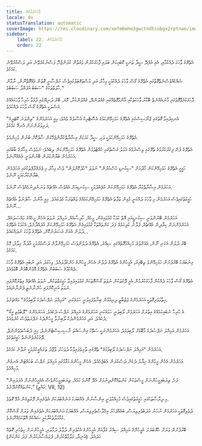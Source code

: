 ```yaml
---
title: ވާހަކަދެއްކުން
locale: dv
statusTranslation: automatic
coverImage: https://res.cloudinary.com/xmfm6mhw3gwctndtcubgx2rptnae/image/upload/v1740468922/small_cover_tratado_de_psicologia_revolucionaria_a4c0dca4e0.webp
sidebar:
    label: 22. ވާހަކަދެއްކުން
    order: 22
---
```

އެތެރޭގެ ވާހަކަ ދެއްކުމާއި، އެއި އުފެދޭ ސީދާ ތަނަކީ ކޮބައިކަން ބަލައި ފާހަގަކުރުން ވަގުތުން ކުރަންޖެހޭ، ފަސްނުކުރެވޭނެ އަދި ލަސްކުރެވޭނެ ކަމެކެވެ.

ޝައްކެއްވެސްނެތްގޮތުގައި އެތެރޭގެ ގޯސް ވާހަކަ ދެއްކުމަކީ މިހާރު އަދި މުސްތަޤްބަލުގައިވެސް ނަފްސާނީ ގޮތުން އެއްގޮތްނޫން، ނާމާން ހާލަތްތަކުގެ "ސަބަބު އުފައްދާ ސަބަބެވެ."

ފާހަގަކުރެވޭގޮތުގައި މާނައެއްނެތް ބޭކާރު ވާހަކަތަކާއި އާންމުގޮތެއްގައި ގެއްލުންދޭ، ގެއްލުންކުރާ، މޮޔަ، ބޭރު ދުނިޔޭގައި ފާޅުވާ ހުރިހާ ވާހަކައެއްގެ އަސްލަކީ އެތެރޭގެ ގޯސް ވާހަކަ ދެއްކުމެވެ.

އެނގިފައިވާ ގޮތުގައި ޖްނޯސިސްގައި އެތެރޭގެ ހަމަހިމޭންކަމުގެ އެސޮޓެރިކް އުސޫލެއް ވެއެވެ؛ މިއީ އަހަރެމެންގެ "ތިންވަނަ ކޮޓަރީގެ" ދަރިވަރުންނަށް އެނގޭ ކަމެކެވެ.

އެތެރޭގެ ހަމަހިމޭންކަމަކީ ވަކި، ސީދާ ކަމަކަށް އިޝާރާތްކުރާންޖެހޭކަން ސާފުކޮށް ބުނުން މުހިންމެވެ.

އެތެރޭގެ ފުން ފިކުރުކުރުމުގެ ތެރޭގައި ވިސްނުމުގެ އަމަލު ގަސްތުގައި ހުއްޓުވުމުން އެތެރޭގެ ހަމަހިމޭންކަން ލިބެއެވެ؛ ނަމަވެސް މިހާރުގެ ބާބުގައި އަހަރެމެން ބަޔާންކުރަން ބޭނުންވަނީ އެއެއްނޫނެވެ.

ހަގީގީ އެތެރޭގެ ހަމަހިމޭންކަން ހޯދުމަށް "ސިކުނޑި ހުސްކުރުން" ނުވަތަ "ހުދުކޮށްލުން" ވެސް މިހާރު މި ޕެރެގްރާފްތަކުގައި އަހަރެމެން ބަޔާންކުރާކަމަކީ ނޫނެވެ.

އަހަރެމެން އިޝާރާތްކުރާ އެތެރޭގެ ހަމަހިމޭންކަން އުފެއްދުމަކީ ސިކުނޑިއަށް އެއްވެސް އެއްޗެއް ވަނަނުދިނުމެއްވެސް ނޫނެވެ.

ހަގީގަތުގައިވެސް އަހަރެމެން މި ވާހަކަ ދައްކަނީ މުޅިން ތަފާތު އެތެރޭގެ ހަމަހިމޭންކަމެއްގެ ވައްތަރަކާ މެދުގައެވެ. މިއީ އާންމު، ސާފުނުވާ އެއްޗެއް ނޫނެވެ...

އަހަރެމެން ބޭނުންވަނީ ސިކުނޑީގައި އޮތް ކަމަކާ ގުޅުވައިގެން، މީހެއް، ހާދިސާއެއް، އަމިއްލަ ނުވަތަ އެހެން މީހެއްގެ މައްސަލައެއް، އަހަރެމެންނަށް ކިޔާދިން އެއްޗެއް، ފުލާނު ކުރިކަމެއް ފަދަ ކަންތައްތަކާ ގުޅުވައިގެން އެތެރޭގެ ހަމަހިމޭންކަން އުފައްދާށެވެ، އެކަމަކު އެތެރޭގެ ދުލުން އެއަށް އަސަރުނުކޮށް، އެތެރޭގެ ވާހަކަ ނުދައްކައެވެ...

ބޭރު ދުލުން އެކަނި ނޫން، އެއަށްވުރެ މުހިއްމުގޮތެއްގައި ސިއްރު، އެތެރޭގެ ދުލުންވެސް ހަމަހިމޭންވާން ދަސްކުރުމަކީ އާދަޔާ ޚިލާފު، މޮޅު ކަމެކެވެ.

ގިނަބަޔަކު ބޭރުފުށުން ހަމަހިމޭންވެ ތިބޭއިރު، އެމީހުންގެ އެތެރޭގެ ދުލުން އެހެން މީހުންގެ ހަންކަފާލައެވެ. ވިހަގަދަ އަދި ނުބައި އެތެރޭގެ ވާހަކަ ދެއްކުމުގެ ސަބަބުން އެތެރޭގެ އޮޅުންބޮޅުން ބޮޑުވެއެވެ.

އެތެރޭގެ ގޯސް ވާހަކަ ދެއްކުން ފާހަގަކުރުމުން އެއީ ދޮގުތަކުން ނުވަތަ ގޯސްގޮތަކަށް ގުޅުވައިފައިވާ ހަގީގަތްތަކުން، ނުވަތަ އެއްޗެއް އިތުރުކޮށްފައި ނުވަތަ އުނިކޮށްފައި ހުންނާނެތީ ފެންނާނެއެވެ.

ހިތާމަވެރިގޮތަކީ އަހަރެމެންގެ ޖަޒުބާތީ ދިރިއުޅުން ބިނާވެފައިވަނީ ހަމައެކަނި "އަމިއްލަ ނަފްސުދެކެ ލޯބިވުމުގެ" މައްޗަށެވެ.

އެ ހުރިހާ ނުބައިކަމެއްގެ އިތުރަށް އަހަރެމެން ލޯބިވަނީ ހަމައެކަނި އަހަރެމެންގެ އަމިއްލަ ނަފްސު ދެކެއެވެ، އަހަރެމެންގެ "ލޮބުވެތި އީގޯ" ދެކެއެވެ، އަދި އަހަރެމެންދެކެ ލޯބިނުވާ މީހުންދެކެ ނަފްރަތުވެސް ކުރެވެއެވެ.

އަހަރެމެން އަމިއްލަ ނަފްސުދެކެ މާބޮޑަށް ލޯބިވަމެވެ، އަހަރެމެންނަކީ ސަތޭކަ އިންސައްތަ ނާސިސިސްޓުންނެވެ، މިއީ ދެބަސްވެވެންނެތް، ދޮގުކުރެވެންނެތް ހަގީގަތެކެވެ.

އަހަރެމެން "އަމިއްލަ ނަފްސުދެކެ ލޯބިވުމުގެ" ތެރޭގައި ތާށިވެފައިވާހާ ދުވަހަކު، ވުޖޫދު ތަރައްގީކުރުމަކީ ނުވާނެ ކަމެކެވެ.

އަހަރެމެން އެހެން މީހުންގެ ޚިޔާލު ދެކެން ދަސްކުރަން އެބަޖެހެއެވެ. އެހެން މީހުންގެ މަގާމުގައި އަމިއްލަ ނަފްސު ބަހައްޓަން އެނގެން މުހިއްމެވެ.

"ފަހެ، ތިޔަބައިމީހުންނަށް މީސްތަކުން ކަންތައްކޮށްދިނުމަށް އެދޭ ކޮންމެ ކަމެއް، ތިޔަބައިމީހުންވެސް އެއެމީހުންނަށް އެފަދައިން ކަންތައްކޮށްދޭށެވެ." (މައްތީ: VII, 12)

މި ދިރާސާތަކުގައި ހަގީގަތުގައިވެސް މުހިއްމުވަނީ އިންސާނުން އެއްބަޔަކު އަނެއްބަޔަކަށް އެތެރެއިން ފޮރުވިގެން އުޅޭ ގޮތެވެ.

ދުވެލިގޮތަކީ އަހަރެމެން ނުހަނު އަދަބުވެރިވިޔަސް، ބައެއްފަހަރު އިޚްލާސްތެރިވިޔަސް، އެއްބަޔަކު އަނެއްބަޔަކަށް އެތެރެއިން ވަރަށް ގޯސްކޮށް މުއާމަލާތުކުރާކަމީ ޝައްކެއް އޮތްކަމެއްނޫނެވެ.

ބޭރުފުށުން ވަރަށް ހެޔޮބަޔަކު، އެމީހުންގެ އަމިއްލަ ސިއްރު ގުފާއަށް އެމީހުންގެ އެކުވެރިން ދުވާލު ދަމާލައި، އެމީހުންނަށް ހިތުހުރި ގޮތެއް ހަދައެވެ. (އަނިޔާ، މަލާމާތްކުރުން، ފުރައްސާރަކުރުން ފަދަ ކަންކަން)

